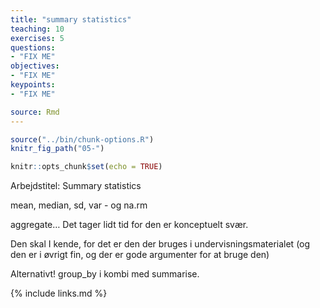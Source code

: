 ```yaml
---
title: "summary statistics"
teaching: 10
exercises: 5
questions:
- "FIX ME"
objectives:
- "FIX ME"
keypoints:
- "FIX ME"

source: Rmd
---
```


```r
source("../bin/chunk-options.R")
knitr_fig_path("05-")
```

```r
knitr::opts_chunk$set(echo = TRUE)
```

Arbejdstitel: Summary statistics

mean, median, sd, var - og na.rm

aggregate... Det tager lidt tid for den er 
konceptuelt svær.

Den skal I kende, for det er den der bruges i 
undervisningsmaterialet (og den er i øvrigt fin,
og der er gode argumenter for at bruge den)

Alternativt!
group_by i kombi med summarise.

{% include links.md %}